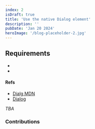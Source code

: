 ```yaml
---
index: 2
isDraft: true
title: 'Use the native Dialog element'
description: ''
pubDate: 'Jan 20 2024'
heroImage: '/blog-placeholder-2.jpg'
---
```



## Requirements
*
* <Special />

#### Refs
* [Dialg MDN](https://developer.mozilla.org/en-US/docs/Web/HTML/Element/dialog)
* [Dialog](https://web.dev/learn/html/dialog)

<Winner>
  <em>TBA</em>
</Winner>

### Contributions
<DocumentPreview content={templateDocument} fileName="template.html" />